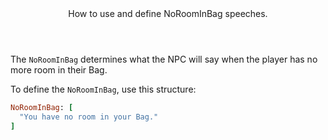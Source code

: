 <Header title="NoRoomInBag">
  How to use and define NoRoomInBag speeches.
</Header>

The `NoRoomInBag` determines what the NPC will say when the player has no more room in their Bag.

<PMSpeeches speech="NoRoomInBag"/>

To define the `NoRoomInBag`, use this structure:

```ruby
NoRoomInBag: [
  "You have no room in your Bag."
]
```
<ImageWithCaption src="/images/documentation/poke-market/NoRoomInBag.png" caption="NoRoomInBag"/>